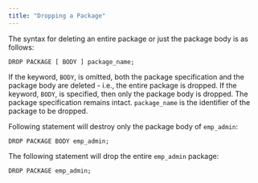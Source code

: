 ```yaml
---
title: "Dropping a Package"
---
```


The syntax for deleting an entire package or just the package body is as follows:

```
DROP PACKAGE [ BODY ] package_name;
```

If the keyword, `BODY`, is omitted, both the package specification and the package body are deleted - i.e., the entire package is dropped. If the keyword, `BODY`, is specified, then only the package body is dropped. The package specification remains intact. `package_name` is the identifier of the package to be dropped.

Following statement will destroy only the package body of `emp_admin`:

```
DROP PACKAGE BODY emp_admin;
```

The following statement will drop the entire `emp_admin` package:

```
DROP PACKAGE emp_admin;
```
